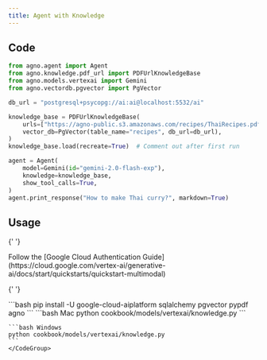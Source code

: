 ```yaml
---
title: Agent with Knowledge
---
```


## Code

```python cookbook/models/vertexai/knowledge.py
from agno.agent import Agent
from agno.knowledge.pdf_url import PDFUrlKnowledgeBase
from agno.models.vertexai import Gemini
from agno.vectordb.pgvector import PgVector

db_url = "postgresql+psycopg://ai:ai@localhost:5532/ai"

knowledge_base = PDFUrlKnowledgeBase(
    urls=["https://agno-public.s3.amazonaws.com/recipes/ThaiRecipes.pdf"],
    vector_db=PgVector(table_name="recipes", db_url=db_url),
)
knowledge_base.load(recreate=True)  # Comment out after first run

agent = Agent(
    model=Gemini(id="gemini-2.0-flash-exp"),
    knowledge=knowledge_base,
    show_tool_calls=True,
)
agent.print_response("How to make Thai curry?", markdown=True)
```

## Usage

<Steps>
  <Snippet file="create-venv-step.mdx" />

{' '}

<Step title="Authenticate with Google Cloud">
  Follow the [Google Cloud Authentication
  Guide](https://cloud.google.com/vertex-ai/generative-ai/docs/start/quickstarts/quickstart-multimodal)
</Step>

{' '}

<Step title="Install libraries">
  ```bash pip install -U google-cloud-aiplatform sqlalchemy pgvector pypdf agno ```
</Step>

  <Step title="Run Agent">
    <CodeGroup>
    ```bash Mac
    python cookbook/models/vertexai/knowledge.py
    ```

    ```bash Windows
    python cookbook/models/vertexai/knowledge.py
    ```
    </CodeGroup>

  </Step>
</Steps>
